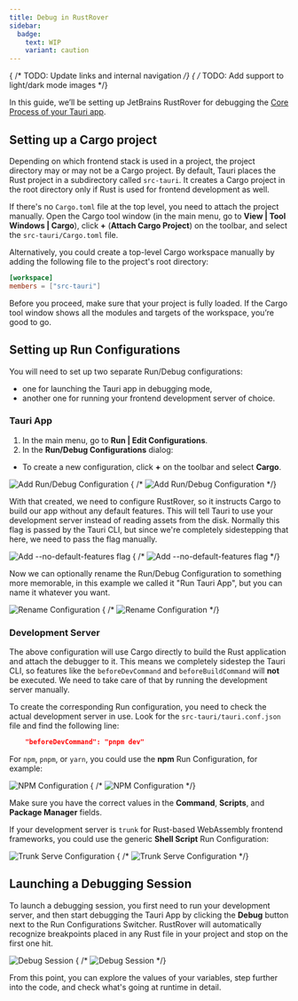 ```yaml
---
title: Debug in RustRover
sidebar:
  badge:
    text: WIP
    variant: caution
---
```


{ /* TODO: Update links and internal navigation */}
{ /* TODO: Add support to light/dark mode images */}

In this guide, we’ll be setting up JetBrains RustRover for debugging the [Core Process of your Tauri app].

## Setting up a Cargo project

Depending on which frontend stack is used in a project, the project directory may or may not be a Cargo project. By default, Tauri places the Rust project in a subdirectory called `src-tauri`. It creates a Cargo project in the root directory only if Rust is used for frontend development as well.

If there's no `Cargo.toml` file at the top level, you need to attach the project manually. Open the Cargo tool window (in the main menu, go to **View | Tool Windows | Cargo**), click **+** (**Attach Cargo Project**) on the toolbar, and select the `src-tauri/Cargo.toml` file.

Alternatively, you could create a top-level Cargo workspace manually by adding the following file to the project's root directory:

```toml title=Cargo.toml
[workspace]
members = ["src-tauri"]
```

Before you proceed, make sure that your project is fully loaded. If the Cargo tool window shows all the modules and targets of the workspace, you’re good to go.

## Setting up Run Configurations

You will need to set up two separate Run/Debug configurations:
* one for launching the Tauri app in debugging mode,
* another one for running your frontend development server of choice.

### Tauri App

1. In the main menu, go to **Run | Edit Configurations**.
2. In the **Run/Debug Configurations** dialog:
* To create a new configuration, click **+** on the toolbar and select **Cargo**.

![Add Run/Debug Configuration](@assets/develop/Debug/rustrover/add-cargo-config-light.png)
{ /* ![Add Run/Debug Configuration](@assets/develop/Debug/rustrover/add-cargo-config-dark.png#gh-dark-mode-only) */}

With that created, we need to configure RustRover, so it instructs Cargo to build our app without any default features. This will tell Tauri to use your development server instead of reading assets from the disk. Normally this flag is passed by the Tauri CLI, but since we're completely sidestepping that here, we need to pass the flag manually.

![Add `--no-default-features` flag](@assets/develop/Debug/rustrover/set-no-default-features-light.png)
{ /* ![Add `--no-default-features` flag](@assets/develop/Debug/rustrover/set-no-default-features-dark.png#gh-dark-mode-only) */}

Now we can optionally rename the Run/Debug Configuration to something more memorable, in this example we called it "Run Tauri App", but you can name it whatever you want.

![Rename Configuration](@assets/develop/Debug/rustrover/rename-configuration-light.png)
{ /* ![Rename Configuration](@assets/develop/Debug/rustrover/rename-configuration-dark.png#gh-dark-mode-only) */}

### Development Server

The above configuration will use Cargo directly to build the Rust application and attach the debugger to it. This means we completely sidestep the Tauri CLI, so features like the `beforeDevCommand` and `beforeBuildCommand` will **not** be executed. We need to take care of that by running the development server manually.

To create the corresponding Run configuration, you need to check the actual development server in use. Look for the `src-tauri/tauri.conf.json` file and find the following line:

```json
    "beforeDevCommand": "pnpm dev"
```

For `npm`, `pnpm`, or `yarn`, you could use the **npm** Run Configuration, for example:

![NPM Configuration](@assets/develop/Debug/rustrover/npm-configuration-light.png)
{ /* ![NPM Configuration](@assets/develop/Debug/rustrover/npm-configuration-dark.png#gh-dark-mode-only) */}

Make sure you have the correct values in the **Command**, **Scripts**, and **Package Manager** fields.

If your development server is `trunk` for Rust-based WebAssembly frontend frameworks, you could use the generic **Shell Script** Run Configuration:

![Trunk Serve Configuration](@assets/develop/Debug/rustrover/trunk-configuration-light.png)
{ /* ![Trunk Serve Configuration](@assets/develop/Debug/rustrover/trunk-configuration-dark.png#gh-dark-mode-only) */}


## Launching a Debugging Session

To launch a debugging session, you first need to run your development server, and then start debugging the Tauri App by clicking the **Debug** button next to the Run Configurations Switcher. RustRover will automatically recognize breakpoints placed in any Rust file in your project and stop on the first one hit.

![Debug Session](@assets/develop/Debug/rustrover/debug-session-light.png)
{ /* ![Debug Session](@assets/develop/Debug/rustrover/debug-session-dark.png#gh-dark-mode-only) */}

From this point, you can explore the values of your variables, step further into the code, and check what's going at runtime in detail.

[core process of your tauri app]: ../../../../concept/process-model#the-core-process


